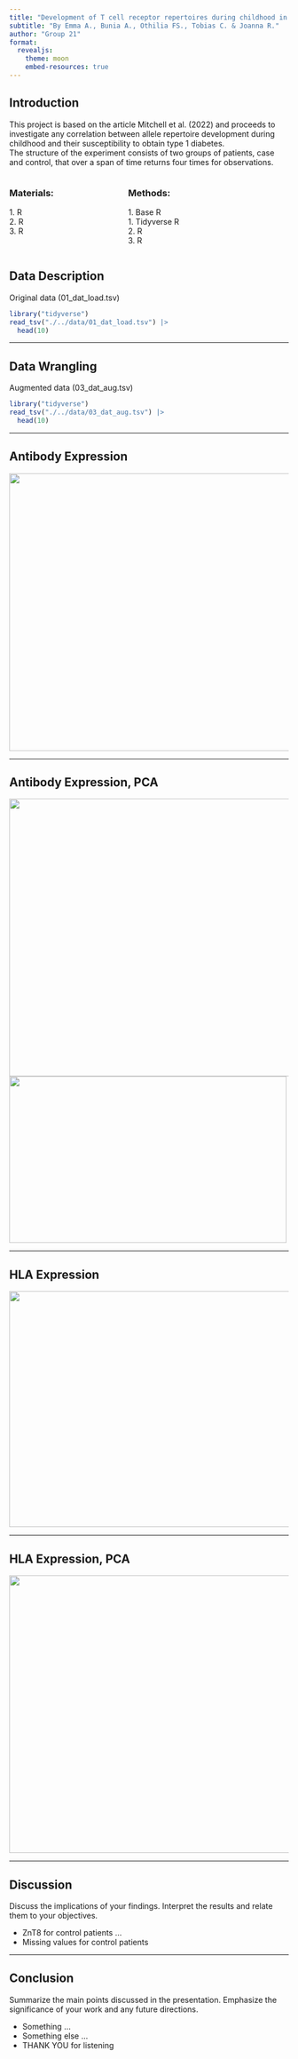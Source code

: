 ```yaml
---
title: "Development of T cell receptor repertoires during childhood in health and disease"
subtitle: "By Emma A., Bunia A., Othilia FS., Tobias C. & Joanna R."
author: "Group 21"
format:
  revealjs: 
    theme: moon
    embed-resources: true
---
```


## Introduction

This project is based on the article Mitchell et al. (2022) and proceeds to investigate any correlation between allele repertoire development during childhood and their susceptibility to obtain type 1 diabetes.\
The structure of the experiment consists of two groups of patients, case and control, that over a span of time returns four times for observations.

::: {.columns}
::: {.column width="40%"}
::: {.fragment}
### Materials:

[1.  R]{.fragment .fade-in-then-semi-out}\
[2.  R]{.fragment .fade-in-then-semi-out}\
[3.  R]{.fragment .fade-in-then-semi-out}
:::
:::
::: {.column width="60%"}
::: {.fragment}
### Methods:

[[1. Base R]{.fragment .strike}]{.fragment .fade-in-then-semi-out} \
[1. Tidyverse R]{.fragment .fade-in-then-semi-out} \
[2. R]{.fragment .fade-in-then-semi-out} \
[3. R]{.fragment .fade-in-then-semi-out}
:::
:::
:::
## Data Description {.scrollable}

Original data (01_dat_load.tsv)

```r
library("tidyverse")
read_tsv("./../data/01_dat_load.tsv") |>
  head(10)
```

------------------------------------------------------------------------

## Data Wrangling {.scrollable}

Augmented data (03_dat_aug.tsv)

```r
library("tidyverse")
read_tsv("./../data/03_dat_aug.tsv") |>
  head(10)
```

------------------------------------------------------------------------

## Antibody Expression

![](./../results/05_plot_1.png){width="800" height="500"}

------------------------------------------------------------------------

## Antibody Expression, PCA

![](./../results/06_plot_3.png){.absolute right="300" bottom="10" width="850" height="500"} ![](./../results/06_plot_2.png){.absolute left="600" top="10" width="500" height="300"}

------------------------------------------------------------------------

## HLA Expression

![](./../results/07_plot_1.png){width="900" height="425"}

------------------------------------------------------------------------

## HLA Expression, PCA

![](./../results/08_plot_1.png){.absolute width="850" height="500"}

------------------------------------------------------------------------

## Discussion

Discuss the implications of your findings. Interpret the results and relate them to your objectives.

::: incremental
-   ZnT8 for control patients ...
-   Missing values for control patients
:::

------------------------------------------------------------------------

## Conclusion

Summarize the main points discussed in the presentation. Emphasize the significance of your work and any future directions.

::: incremental
-   Something ...
-   Something else ...
-   THANK YOU for listening
:::
